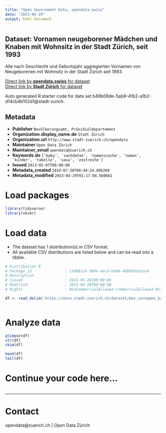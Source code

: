 ```yaml
---
title: "Open Government Data, opendata.swiss"
date: "2023-04-29"
output: html_document
---
```


## Dataset: Vornamen neugeborener Mädchen und Knaben mit Wohnsitz in der Stadt Zürich, seit 1993

Alle nach Geschlecht und Geburtsjahr aggregierten Vornamen von Neugeborenen mit Wohnsitz in der Stadt Zürich seit 1993.


[Direct link by **opendata.swiss** for dataset](https://opendata.swiss/de/dataset/vornamen-neugeborener-madchen-und-knaben-mit-wohnsitz-in-der-stadt-zurich-seit-1993)<br>
[Direct link by **Stadt Zürich** for dataset](https://data.stadt-zuerich.ch/dataset/bev_vornamen_baby_od3700)

Auto generated R starter code for data set b49b08de-5ab9-41b2-a1b2-d14cb4b102d1@stadt-zurich.

## Metadata

- **Publisher** `Bevölkerungsamt, Präsidialdepartement`
- **Organization.display_name.de** `Stadt Zürich`
- **Organization.url** `http://www.stadt-zuerich.ch/opendata`
- **Maintainer** `Open Data Zürich`
- **Maintainer_email** `opendata@zuerich.ch`
- **Keywords.de** `['baby', 'sachdaten', 'namenssuche', 'namen', 'kinder', 'tabelle', 'sasa', 'zeitreihe']`
- **Issued** `2013-05-07T00:00:00`
- **Metadata_created** `2019-07-30T00:44:24.896269`
- **Metadata_modified** `2023-04-29T01:17:04.560661`


# Load packages

```r

library(tidyverse)
library(skimr)

```

# Load data

-   The dataset has 1 distribution(s) in CSV format.
-   All available CSV distributions are listed below and can be read into a tibble.

```r

# Distribution 0
# Package_id               : 13d88114-d694-4ecd-be80-4d8bb93a2ce4
# Description              : 
# Issued                   : 2021-05-26T00:00:00
# Modified                 : 2023-04-20T00:00:00
# Rights                   : NonCommercialAllowed-CommercialAllowed-ReferenceNotRequired

df <- read_delim('https://data.stadt-zuerich.ch/dataset/bev_vornamen_baby_od3700/download/BEV370OD3700.csv')



```

# Analyze data

```r

glimpse(df)
str(df)
skim(df)

head(df)
tail(df)

```

# Continue your code here...

```r

```

------------------------------------------------------------------------

# Contact

opendata@zuerich.ch | Open Data Zürich
